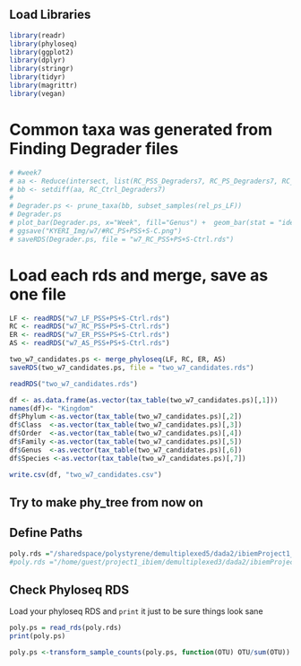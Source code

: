 ## Load Libraries
```r
library(readr)
library(phyloseq)
library(ggplot2)
library(dplyr)
library(stringr)
library(tidyr)
library(magrittr)
library(vegan)
```

# Common taxa was generated from Finding Degrader files
```r
# #week7
# aa <- Reduce(intersect, list(RC_PSS_Degraders7, RC_PS_Degraders7, RC_S_Degraders7)) # 3 common - Ctrl#
# bb <- setdiff(aa, RC_Ctrl_Degraders7)
# 
# Degrader.ps <- prune_taxa(bb, subset_samples(rel_ps_LF))
# Degrader.ps
# plot_bar(Degrader.ps, x="Week", fill="Genus") +  geom_bar(stat = "identity", position = "stack", size=0)+ scale_x_discrete(limits=c(1:7,12))+theme_bw()
# ggsave("KYERI_Img/w7/#RC_PS+PSS+S-C.png")
# saveRDS(Degrader.ps, file = "w7_RC_PSS+PS+S-Ctrl.rds")
```

# Load each rds and merge, save as one file
```r
LF <- readRDS("w7_LF_PSS+PS+S-Ctrl.rds")
RC <- readRDS("w7_RC_PSS+PS+S-Ctrl.rds")
ER <- readRDS("w7_ER_PSS+PS+S-Ctrl.rds")
AS <- readRDS("w7_AS_PSS+PS+S-Ctrl.rds")

two_w7_candidates.ps <- merge_phyloseq(LF, RC, ER, AS)
saveRDS(two_w7_candidates.ps, file = "two_w7_candidates.rds")

```

```r
readRDS("two_w7_candidates.rds")
```


```r
df <- as.data.frame(as.vector(tax_table(two_w7_candidates.ps)[,1]))
names(df)<- "Kingdom"
df$Phylum <-as.vector(tax_table(two_w7_candidates.ps)[,2])
df$Class  <-as.vector(tax_table(two_w7_candidates.ps)[,3]) 
df$Order  <-as.vector(tax_table(two_w7_candidates.ps)[,4])
df$Family <-as.vector(tax_table(two_w7_candidates.ps)[,5])
df$Genus  <-as.vector(tax_table(two_w7_candidates.ps)[,6])
df$Species <-as.vector(tax_table(two_w7_candidates.ps)[,7])
```
```r
write.csv(df, "two_w7_candidates.csv")
```


## Try to make phy_tree from now on
## Define Paths
```r
poly.rds ="/sharedspace/polystyrene/demultiplexed5/dada2/ibiemProject1_subset.rds"
#poly.rds ="/home/guest/project1_ibiem/demultiplexed3/dada2/ibiemProject1_subset.rds"
```

## Check Phyloseq RDS
Load your phyloseq RDS and `print` it just to be sure things look sane
```r
poly.ps = read_rds(poly.rds)
print(poly.ps)
```

```r
poly.ps <-transform_sample_counts(poly.ps, function(OTU) OTU/sum(OTU))
```




